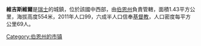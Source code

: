 {{Expand language|1=en|time=2020-07-14T09:18:35+00:00}}
{{Unreferenced|time=2020-07-14T09:18:35+00:00}}
'''維吉斯維爾'''是[[瑞士|瑞士]]的城鎮，位於該國中西部，由[[伯恩州|伯恩州]]負責管轄，面積1.43平方公里，海拔高度554米，2011年人口99，六成半人口信奉[[基督教|基督教]]，人口密度每平方公里69人。

{{Authority control}}
{{Switzerland-geo-stub}}
[[Category:伯恩州的市镇|Category:伯恩州的市镇]]